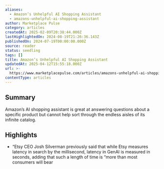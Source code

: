 ```yaml
---
aliases:
  - Amazon’s Unhelpful AI Shopping Assistant
  - amazons-unhelpful-ai-shopping-assistant
author: Marketplace Pulse
category: articles
createdAt: 2025-02-09T20:38:44.000Z
lastHighlightedOn: 2024-08-19T21:26:36.143Z
publishedOn: 2024-07-19T00:00:00.000Z
source: reader
status: seedling
tags: []
title: Amazon’s Unhelpful AI Shopping Assistant
updatedAt: 2025-04-12T15:55:18.000Z
url: >-
  https://www.marketplacepulse.com/articles/amazons-unhelpful-ai-shopping-assistant
contentType: articles
---
```

## Summary

Amazon’s AI shopping assistant is great at answering questions about a specific product but cannot help sort through the endless aisles of its infinite catalog.

## Highlights

- “Etsy CEO Josh Silverman previously said that while Etsy measures latency in search by the millisecond, latency in GenAI is measured in seconds, adding that such a length of time is “more than most consumers will bear
